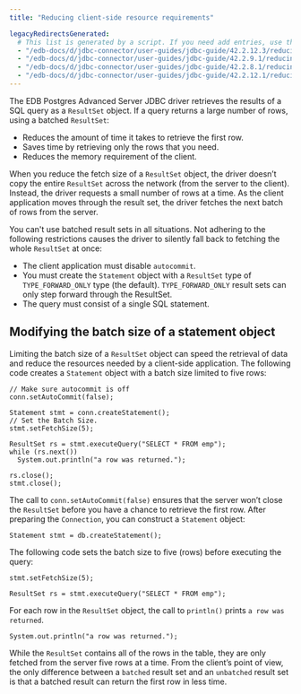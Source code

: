 ```yaml
---
title: "Reducing client-side resource requirements"

legacyRedirectsGenerated:
  # This list is generated by a script. If you need add entries, use the `legacyRedirects` key.
  - "/edb-docs/d/jdbc-connector/user-guides/jdbc-guide/42.2.12.3/reducing_client-side_resource_requirements.html"
  - "/edb-docs/d/jdbc-connector/user-guides/jdbc-guide/42.2.9.1/reducing_client-side_resource_requirements.html"
  - "/edb-docs/d/jdbc-connector/user-guides/jdbc-guide/42.2.8.1/reducing_client-side_resource_requirements.html"
  - "/edb-docs/d/jdbc-connector/user-guides/jdbc-guide/42.2.12.1/reducing_client-side_resource_requirements.html"
---
```


<div id="reducing_client-side_resource_requirements" class="registered_link"></div>

The EDB Postgres Advanced Server JDBC driver retrieves the results of a SQL query as a `ResultSet` object. If a query returns a large number of rows, using a batched `ResultSet`:

-   Reduces the amount of time it takes to retrieve the first row.
-   Saves time by retrieving only the rows that you need.
-   Reduces the memory requirement of the client.

When you reduce the fetch size of a `ResultSet` object, the driver doesn’t copy the entire `ResultSet` across the network (from the server to the client). Instead, the driver requests a small number of rows at a time. As the client application moves through the result set, the driver fetches the next batch of rows from the server.

You can't use batched result sets in all situations. Not adhering to the following restrictions causes the driver to silently fall back to fetching the whole `ResultSet` at once:

-   The client application must disable `autocommit`.
-   You must create the `Statement` object with a `ResultSet` type of `TYPE_FORWARD_ONLY` type (the default). `TYPE_FORWARD_ONLY` result sets can only step forward through the ResultSet.
-   The query must consist of a single SQL statement.

## Modifying the batch size of a statement object

Limiting the batch size of a `ResultSet` object can speed the retrieval of data and reduce the resources needed by a client-side application. The following code creates a `Statement` object with a batch size limited to five rows:

```text
// Make sure autocommit is off
conn.setAutoCommit(false);

Statement stmt = conn.createStatement();
// Set the Batch Size.
stmt.setFetchSize(5);

ResultSet rs = stmt.executeQuery("SELECT * FROM emp");
while (rs.next())
  System.out.println("a row was returned.");

rs.close();
stmt.close();
```

The call to `conn.setAutoCommit(false)` ensures that the server won’t close the `ResultSet` before you have a chance to retrieve the first row. After preparing the `Connection`, you can construct a `Statement` object:

```text
Statement stmt = db.createStatement();
```

The following code sets the batch size to five (rows) before executing the query:

```text
stmt.setFetchSize(5);

ResultSet rs = stmt.executeQuery("SELECT * FROM emp");
```

For each row in the `ResultSet` object, the call to `println()` prints `a row was returned`.

```text
System.out.println("a row was returned.");
```

While the `ResultSet` contains all of the rows in the table, they are only fetched from the server five rows at a time. From the client’s point of view, the only difference between a `batched` result set and an `unbatched` result set is that a batched result can return the first row in less time.
